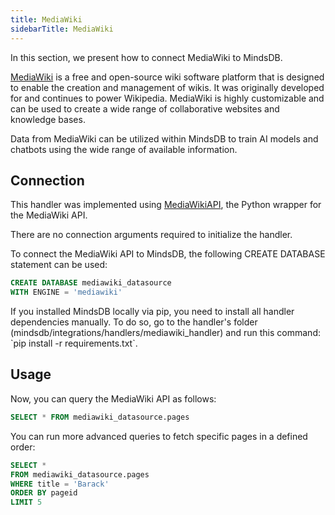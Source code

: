 ```yaml
---
title: MediaWiki
sidebarTitle: MediaWiki
---
```


In this section, we present how to connect MediaWiki to MindsDB.

[MediaWiki](https://www.mediawiki.org/wiki/MediaWiki) is a free and open-source wiki software platform that is designed to enable the creation and management of wikis. It was originally developed for and continues to power Wikipedia. MediaWiki is highly customizable and can be used to create a wide range of collaborative websites and knowledge bases.

Data from MediaWiki can be utilized within MindsDB to train AI models and chatbots using the wide range of available information.

## Connection

This handler was implemented using [MediaWikiAPI](https://github.com/lehinevych/MediaWikiAPI), the Python wrapper for the MediaWiki API.

There are no connection arguments required to initialize the handler.

To connect the MediaWiki API to MindsDB, the following CREATE DATABASE statement can be used:

```sql
CREATE DATABASE mediawiki_datasource
WITH ENGINE = 'mediawiki'
```

<Tip>
If you installed MindsDB locally via pip, you need to install all handler dependencies manually. To do so, go to the handler's folder (mindsdb/integrations/handlers/mediawiki_handler) and run this command: `pip install -r requirements.txt`.
</Tip>

## Usage

Now, you can query the MediaWiki API as follows:

```sql
SELECT * FROM mediawiki_datasource.pages
```

You can run more advanced queries to fetch specific pages in a defined order:

```sql
SELECT *
FROM mediawiki_datasource.pages
WHERE title = 'Barack'
ORDER BY pageid
LIMIT 5
```